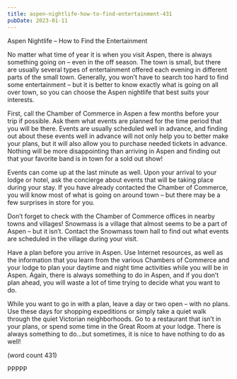 ```yaml
---
title: aspen-nightlife-how-to-find-entertainment-431
pubDate: 2023-01-11
---
```


Aspen Nightlife – How to Find the Entertainment

No matter what time of year it is when you visit 
Aspen, there is always something going on – 
even in the off season. The town is small, but 
there are usually several types of entertainment 
offered each evening in different parts of the 
small town. Generally, you won’t have to search 
too hard to find some entertainment – but it is 
better to know exactly what is going on all over 
town, so you can choose the Aspen nightlife 
that best suits your interests.

First, call the Chamber of Commerce in Aspen 
a few months before your trip if possible. Ask 
them what events are planned for the time 
period that you will be there. Events are usually 
scheduled well in advance, and finding out 
about these events well in advance will not only 
help you to better make your plans, but it will 
also allow you to purchase needed tickets in 
advance. Nothing will be more disappointing 
than arriving in Aspen and finding out that your 
favorite band is in town for a sold out show!

Events can come up at the last minute as well. 
Upon your arrival to your lodge or hotel, ask the 
concierge about events that will be taking place 
during your stay. If you have already contacted 
the Chamber of Commerce, you will know most 
of what is going on around town – but there may 
be a few surprises in store for you.

Don’t forget to check with the Chamber of 
Commerce offices in nearby towns and villages! 
Snowmass is a village that almost seems to 
be a part of Aspen – but it isn’t. Contact the 
Snowmass town hall to find out what events 
are scheduled in the village during your visit.

Have a plan before you arrive in Aspen. Use 
Internet resources, as well as the information 
that you learn from the various Chambers of 
Commerce and your lodge to plan your daytime 
and night time activities while you will be in 
Aspen. Again, there is always something to do 
in Aspen, and if you don’t plan ahead, you will 
waste a lot of time trying to decide what you 
want to do. 

While you want to go in with a plan, leave a 
day or two open – with no plans. Use these 
days for shopping expeditions or simply take a 
quiet walk through the quiet Victorian 
neighborhoods. Go to a restaurant that isn’t in 
your plans, or spend some time in the Great 
Room at your lodge. There is always 
something to do…but sometimes, it is nice to 
have nothing to do as well!

(word count 431)

PPPPP